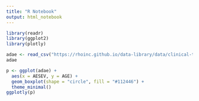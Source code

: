 ```yaml
---
title: "R Notebook"
output: html_notebook
---
```





```r
library(readr)
library(ggplot2)
library(plotly)

adae <- read_csv("https://rhoinc.github.io/data-library/data/clinical-trials/adam/adae.csv")
adae

p <- ggplot(adae) +
  aes(x = AESEV, y = AGE) +
  geom_boxplot(shape = "circle", fill = "#112446") +
  theme_minimal()
ggplotly(p)
```


